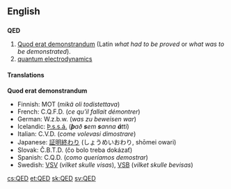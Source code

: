 ==English==
{{wikipedia}}
==={{initialism}}===
'''QED'''

# [[quod erat demonstrandum|Quod erat demonstrandum]] (Latin ''what had to be proved'' or ''what was to be demonstrated'').
# [[quantum electrodynamics]]

====Translations====
'''Quod erat demonstrandum'''

*Finnish: MOT (''mikä oli todistettava'')
*French: C.Q.F.D. (''ce qu'il fallait démontrer'')
*German: W.z.b.w. (''was zu beweisen war'')
*Icelandic: [[Þ.s.s.á.]] ('''''þ'''að '''s'''em '''s'''anna '''á'''tti'')
*Italian: C.V.D. (''come volevasi dimostrare'')
*Japanese: [[証明終わり]] (しょうめいおわり, shōmei owari)
*Slovak: Č.B.T.D. (čo bolo treba dokázať)
*Spanish: C.Q.D. (''como queríamos demostrar'')
*Swedish: [[VSV]] (''vilket skulle visas''), [[VSB]] (''vilket skulle bevisas'')

[[cs:QED]]
[[et:QED]]
[[sk:QED]]
[[sv:QED]]